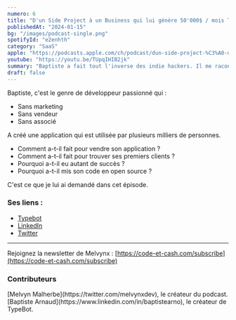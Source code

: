 ```yaml
---
numero: 6
title: "D'un Side Project à un Business qui lui génère 50'000$ / mois TOTALEMENT SEUL - #6 - Baptiste Arnaud"
publishedAt: "2024-01-15"
bg: "/images/podcast-single.png"
spotifyId: "e2enhth"
category: "SaaS"
apple: "https://podcasts.apple.com/ch/podcast/dun-side-project-%C3%A0-un-business-qui-lui-g%C3%A9n%C3%A8re-50000%24/id1701022126?i=1000642368865&l=en-GB"
youtube: "https://youtu.be/TUpqIHIB2jk"
summary: "Baptiste a fait tout l'inverse des indie hackers. Il me raconte comment, en étant focalisé à 100% sur le produit, il a créé une startup grandissante qui lui génère 50'000$ / mois en étant le seul développeur."
draft: false
---
```


Baptiste, c'est le genre de développeur passionné qui :

- Sans marketing
- Sans vendeur
- Sans associé

A créé une application qui est utilisée par plusieurs milliers de personnes.

- Comment a-t-il fait pour vendre son application ?
- Comment a-t-il fait pour trouver ses premiers clients ?
- Pourquoi a-t-il eu autant de succès ?
- Pourquoi a-t-il mis son code en open source ?

C'est ce que je lui ai demandé dans cet épisode.

### Ses liens :

- [Typebot](https://typebot.io/)
- [LinkedIn](https://www.linkedin.com/in/baptistearno)
- [Twitter](https://twitter.com/baptisteArno)

---

Rejoignez la newsletter de Melvynx : [https://code-et-cash.com/subscribe](https://code-et-cash.com/subscribe)

### Contributeurs

<Contributor>
  [Melvyn Malherbe](https://twitter.com/melvynxdev), le créateur du podcast.
</Contributor>
<Contributor>
  [Baptiste Arnaud](https://www.linkedin.com/in/baptistearno), le créateur de
  TypeBot.
</Contributor>
